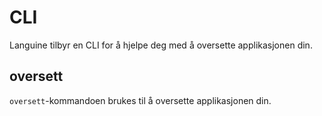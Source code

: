 # CLI

Languine tilbyr en CLI for å hjelpe deg med å oversette applikasjonen din.

## oversett

`oversett`-kommandoen brukes til å oversette applikasjonen din.


